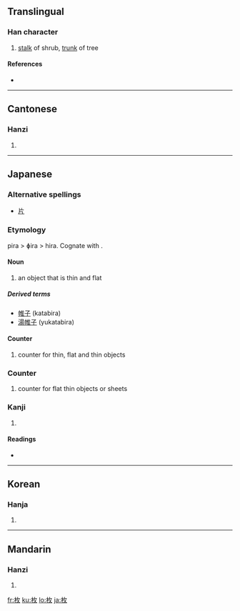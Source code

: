==Translingual==

===Han character===
{{Han char|rn=75|rad=木|as=04|sn=8|four=4894<sub>0</sub>|canj=木人大 (DOK)}}

# [[stalk]] of shrub, [[trunk]] of tree

====References====
* {{Han ref|kx=0516.080|dkj=14554|dj=0904.030|hdz=21171.010|uh=679A|ud=26522|bh=AA54|bd=43604}}

----

==Cantonese==

===Hanzi===
{{yue-hanzi|jyut=|y=mui4}}

# {{defn|Cantonese}}

----

==Japanese==

===Alternative spellings===
* [[片]]

===Etymology===
pira > ɸira > hira. Cognate with {{term|平|hira|flat}}.

====Noun====
{{rfc-level|Noun at L4+ not in L3 Ety section|lang=ja}}
{{ja-noun|k|hira=ひら|rom=hira}}

# an object that is thin and flat

=====Derived terms=====
* [[帷子]] (katabira)
* [[湯帷子]] (yukatabira)

====Counter====
{{ja-pos|k|counter|hira=ひら|rom=hira}}

# counter for thin, flat and thin objects

===Counter===
{{ja-pos|k|counter|hira=まい|rom=mai}}

# counter for flat thin objects or sheets

===Kanji===
{{ja-kanji|grade=6|rs=木04}}

# {{defn|Japanese}}

====Readings====
* {{ja-readings|on=[[まい]] (mai), [[ばい]] (bai)|kun=[[ひら]] (hira)}}

----

==Korean==

===Hanja===
{{ko-hanja|hangeul=매|eumhun=|rv=mae|mr=mae|y=may}}

# {{defn|Korean}}

----

==Mandarin==

===Hanzi===
{{cmn-hanzi|pin=[[méi]] ([[mei2]])|wg=mei<sup>2</sup>}}

# {{defn|Mandarin}}

[[fr:枚]]
[[ku:枚]]
[[lo:枚]]
[[ja:枚]]